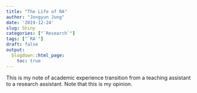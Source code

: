 ---
title: "The Life of RA"
author: "Jongyun Jung"
date: '2019-12-24'
slug: Shiny
categories: ["`Research`"]
tags: ["`RA`"]
draft: false
output:
  blogdown::html_page:
    toc: true 
---

This is my note of academic experience transition from a teaching assistant to a research assistant. Note that this is my opinion. 








